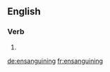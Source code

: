 ==English==

===Verb===
{{head|en|present participle}}

# {{present participle of|ensanguine|lang=en}}

[[de:ensanguining]]
[[fr:ensanguining]]